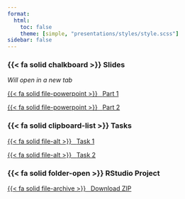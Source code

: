 ```yaml
---
format:
  html:
    toc: false
    theme: [simple, "presentations/styles/style.scss"]
sidebar: false
---
```

::: {.grid}

::: {.g-col-4 .slides-section}
### {{< fa solid chalkboard >}} Slides  
*Will open in a new tab*

<a class="btn btn-info btn-sm" target="_blank" href="presentations/output/Part_1.html">
  {{< fa solid file-powerpoint >}} &ensp;<span class="font-monospace">Part 1</span>
</a>

<a class="btn btn-info btn-sm" target="_blank" href="presentations/output/Part_2.html">
  {{< fa solid file-powerpoint >}} &ensp;<span class="font-monospace">Part 2</span>
</a>
:::

::: {.g-col-4 .tasks-section}
### {{< fa solid clipboard-list >}} Tasks  

<a class="btn btn-warning btn-sm" href="tasks_part1.qmd">
  {{< fa solid file-alt >}} &ensp;<span class="font-monospace">Task 1</span>
</a>

<a class="btn btn-warning btn-sm" href="tasks_part2.qmd">
  {{< fa solid file-alt >}} &ensp;<span class="font-monospace">Task 2</span>
</a>
:::

::: {.g-col-4 .project-section}
### {{< fa solid folder-open >}} RStudio Project  

<a class="btn btn-success btn-sm" href="bleaching_analysis.zip" download>
  {{< fa solid file-archive >}} &ensp;<span class="font-monospace">Download ZIP</span>
</a>
:::
:::
